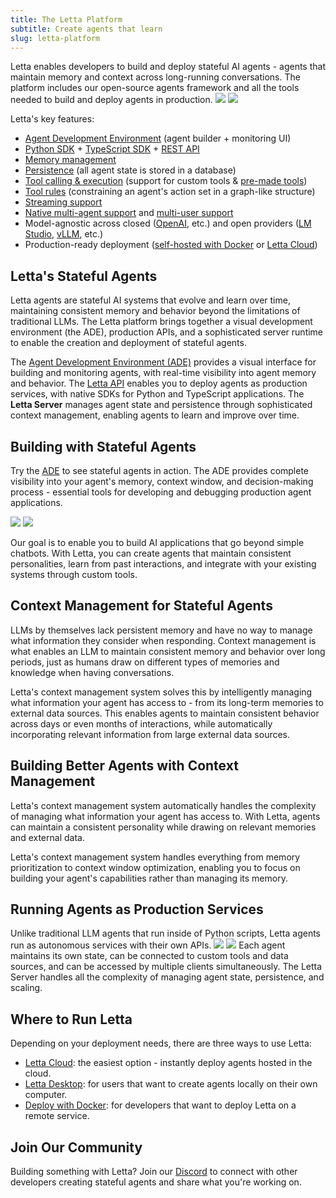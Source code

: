 ```yaml
---
title: The Letta Platform
subtitle: Create agents that learn
slug: letta-platform
---
```


Letta enables developers to build and deploy stateful AI agents - agents that maintain memory and context across long-running conversations. The platform includes our open-source agents framework and all the tools needed to build and deploy agents in production.
<img className="light" src="/images/platform_overview.png" />
<img className="dark" src="/images/platform_overview_dark.png" />

Letta's key features:
* <Icon icon="fa-sharp fa-solid fa-browser" /> [Agent Development Environment](/agent-development-environment) (agent builder + monitoring UI)
* <Icon icon="brands fa-python" /> [Python SDK](http://localhost:3000/api-reference/overview) + <Icon icon="brands fa-js" /> [TypeScript SDK](http://localhost:3000/api-reference/overview) + [REST API](http://localhost:3000/api-reference/overview)
* <Icon icon="fa-sharp fa-solid fa-brain-circuit" /> [Memory management](/guides/agents/memory)
* <Icon icon="fa-solid fa-database" /> [Persistence](/guides/agents/overview#agents-vs-threads) (all agent state is stored in a database)
* <Icon icon="fa-sharp fa-solid fa-square-terminal" /> [Tool calling & execution](/guides/agents/tools) (support for custom tools & [pre-made tools](/guides/agents/composio))
* <Icon icon="fa-sharp fa-solid fa-code-fork" /> [Tool rules](/guides/agents/tool-rules) (constraining an agent's action set in a graph-like structure)
* <Icon icon="fa-sharp fa-solid fa-message-dots" /> [Streaming support](/guides/agents/streaming)
* <Icon icon="fa-sharp fa-solid fa-people-group" /> [Native multi-agent support](/guides/agents/multi-agent) and [multi-user support](/guides/agents/multi-user)
* <Icon icon="fa-sharp fa-solid fa-globe" /> Model-agnostic across closed ([OpenAI](/guides/server/providers/openai), etc.) and open providers ([LM Studio](/guides/server/providers/lmstudio), [vLLM](/guides/server/providers/vllm), etc.)
* <Icon icon="fa-sharp fa-solid fa-rocket" /> Production-ready deployment ([self-hosted with Docker](/quickstart/docker) or [Letta Cloud](/quickstart/cloud))

## Letta's Stateful Agents
Letta agents are stateful AI systems that evolve and learn over time, maintaining consistent memory and behavior beyond the limitations of traditional LLMs.
The Letta platform brings together a visual development environment (the ADE), production APIs, and a sophisticated server runtime to enable the creation and deployment of stateful agents.

The [Agent Development Environment (ADE)](/agent-development-environment) provides a visual interface for building and monitoring agents, with real-time visibility into agent memory and behavior.
The [Letta API](/api-reference/overview) enables you to deploy agents as production services, with native SDKs for Python and TypeScript applications.
The **Letta Server** manages agent state and persistence through sophisticated context management, enabling agents to learn and improve over time.

## Building with Stateful Agents
Try the [ADE](/agent-development-environment) to see stateful agents in action. The ADE provides complete visibility into your agent's memory, context window, and decision-making process - essential tools for developing and debugging production agent applications.

<img className="w-300 light" src="https://raw.githubusercontent.com/letta-ai/letta/refs/heads/main/assets/example_ade_screenshot_light.png" />
<img className="w-300 dark" src="https://raw.githubusercontent.com/letta-ai/letta/refs/heads/main/assets/example_ade_screenshot.png" />

Our goal is to enable you to build AI applications that go beyond simple chatbots.
With Letta, you can create agents that maintain consistent personalities, learn from past interactions, and integrate with your existing systems through custom tools.

## Context Management for Stateful Agents
LLMs by themselves lack persistent memory and have no way to manage what information they consider when responding. Context management is what enables an LLM to maintain consistent memory and behavior over long periods, just as humans draw on different types of memories and knowledge when having conversations.

Letta's context management system solves this by intelligently managing what information your agent has access to - from its long-term memories to external data sources.
This enables agents to maintain consistent behavior across days or even months of interactions, while automatically incorporating relevant information from large external data sources.

## Building Better Agents with Context Management
Letta's context management system automatically handles the complexity of managing what information your agent has access to.
With Letta, agents can maintain a consistent personality while drawing on relevant memories and external data.

Letta's context management system handles everything from memory prioritization to context window optimization, enabling you to focus on building your agent's capabilities rather than managing its memory.

## Running Agents as Production Services
Unlike traditional LLM agents that run inside of Python scripts, Letta agents run as autonomous services with their own APIs.
<img className="light" src="/images/platform_system.png" />
<img className="dark" src="/images/platform_system_dark.png" />
Each agent maintains its own state, can be connected to custom tools and data sources, and can be accessed by multiple clients simultaneously. The Letta Server handles all the complexity of managing agent state, persistence, and scaling.

## Where to Run Letta
Depending on your deployment needs, there are three ways to use Letta:

* [Letta Cloud](/quickstart/cloud): the easiest option - instantly deploy agents hosted in the cloud.
* [Letta Desktop](/quickstart/desktop): for users that want to create agents locally on their own computer.
* [Deploy with Docker](/quickstart/docker): for developers that want to deploy Letta on a remote service.

## Join Our Community
Building something with Letta? Join our [Discord](https://discord.gg/letta) to connect with other developers creating stateful agents and share what you're working on.
